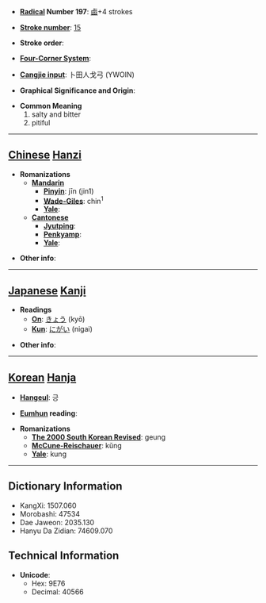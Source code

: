 * '''[[Wiktionary:Chinese radical index| Radical]] Number 197''': [[Wiktionary:Chinese radical index 鹵|鹵]]+4 strokes

* '''[[Wiktionary:Chinese total strokes index|Stroke number]]''': [[Wiktionary:Chinese total strokes index 15|15]]

* '''Stroke order''': 

* '''[[Wiktionary:Chinese four corner index|Four-Corner System]]''': 

* '''[[Wiktionary:Chinese Cangjie index|Cangjie input]]''': 卜田人戈弓 (YWOIN)

* '''Graphical Significance and Origin''': 

* '''Common Meaning'''
*#salty and bitter
*# pitiful


----

== [[Chinese]] [[Hanzi]] ==

* '''Romanizations'''
** '''[[Mandarin]]'''
*** '''[[Pinyin]]''': jīn (jin1)
*** '''[[Wade-Giles]]''': chin<sup>1</sup>
*** '''[[Yale]]''': 
** '''[[Cantonese]]'''
*** '''[[Jyutping]]''':
*** '''[[Penkyamp]]''': 
*** '''[[Yale]]''': 

* '''Other info''': 

----

== [[Japanese]] [[Kanji]] ==

* '''Readings'''
** '''[[On]]''': [[きょう]] (kyō)
** '''[[Kun]]''': [[にがい]] (nigai)

* '''Other info''':  

----

== [[Korean]] [[Hanja]] ==

* '''[[Hangeul]]''': 긍

* '''[[Eumhun]] reading''': 

* '''Romanizations'''
** '''[[The 2000 South Korean Revised Romanization|The 2000 South Korean Revised]]''': geung
** '''[[McCune-Reischauer]]''': kŭng
** '''[[Yale]]''': kung

----

== Dictionary Information ==

* KangXi: 1507.060
* Morobashi: 47534
* Dae Jaweon: 2035.130
* Hanyu Da Zidian: 74609.070

== Technical Information ==

* '''Unicode''':
** Hex: 9E76
** Decimal: 40566